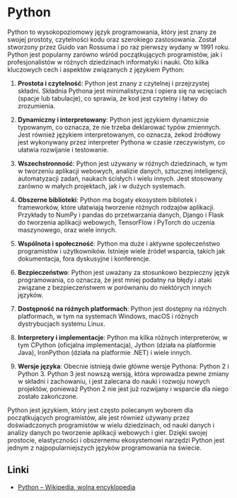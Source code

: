 # Python

Python to wysokopoziomowy język programowania, który jest znany ze swojej prostoty, czytelności kodu oraz szerokiego zastosowania. Został stworzony przez Guido van Rossuma i po raz pierwszy wydany w 1991 roku. Python jest popularny zarówno wśród początkujących programistów, jak i profesjonalistów w różnych dziedzinach informatyki i nauki. Oto kilka kluczowych cech i aspektów związanych z językiem Python:

1. **Prostota i czytelność**: Python jest znany z czytelnej i przejrzystej składni. Składnia Pythona jest minimalistyczna i opiera się na wcięciach (spacje lub tabulacje), co sprawia, że ​​kod jest czytelny i łatwy do zrozumienia.

2. **Dynamiczny i interpretowany**: Python jest językiem dynamicznie typowanym, co oznacza, że ​​nie trzeba deklarować typów zmiennych. Jest również językiem interpretowanym, co oznacza, że ​​kod źródłowy jest wykonywany przez interpreter Pythona w czasie rzeczywistym, co ułatwia rozwijanie i testowanie.

3. **Wszechstronność**: Python jest używany w różnych dziedzinach, w tym w tworzeniu aplikacji webowych, analizie danych, sztucznej inteligencji, automatyzacji zadań, naukach ścisłych i wielu innych. Jest stosowany zarówno w małych projektach, jak i w dużych systemach.

4. **Obszerne biblioteki**: Python ma bogaty ekosystem bibliotek i frameworków, które ułatwiają tworzenie różnych rodzajów aplikacji. Przykłady to NumPy i pandas do przetwarzania danych, Django i Flask do tworzenia aplikacji webowych, TensorFlow i PyTorch do uczenia maszynowego, oraz wiele innych.

5. **Wspólnota i społeczność**: Python ma duże i aktywne społeczeństwo programistów i użytkowników. Istnieje wiele źródeł wsparcia, takich jak dokumentacja, fora dyskusyjne i konferencje.

6. **Bezpieczeństwo**: Python jest uważany za stosunkowo bezpieczny język programowania, co oznacza, że ​​jest mniej podatny na błędy i ataki związane z bezpieczeństwem w porównaniu do niektórych innych języków.

7. **Dostępność na różnych platformach**: Python jest dostępny na różnych platformach, w tym na systemach Windows, macOS i różnych dystrybucjach systemu Linux.

8. **Interpretery i implementacje**: Python ma kilka różnych interpreterów, w tym CPython (oficjalna implementacja), Jython (działa na platformie Java), IronPython (działa na platformie .NET) i wiele innych.

9. **Wersje języka**: Obecnie istnieją dwie główne wersje Pythona: Python 2 i Python 3. Python 3 jest nowszą wersją, która wprowadza pewne zmiany w składni i zachowaniu, i jest zalecana do nauki i rozwoju nowych projektów, ponieważ Python 2 nie jest już rozwijany i wsparcie dla niego zostało zakończone.

Python jest językiem, który jest często polecanym wyborem dla początkujących programistów, ale jest również używany przez doświadczonych programistów w wielu dziedzinach, od nauki danych i analizy danych po tworzenie aplikacji webowych i gier. Dzięki swojej prostocie, elastyczności i obszernemu ekosystemowi narzędzi Python jest jednym z najpopularniejszych języków programowania na świecie.

## Linki

- [Python – Wikipedia, wolna encyklopedia](https://pl.wikipedia.org/wiki/Python)
